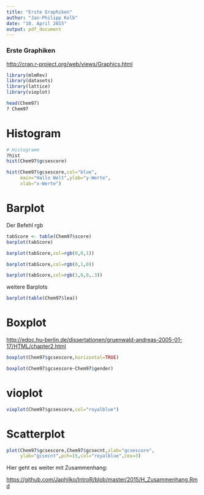 ```yaml
---
title: "Erste Graphiken"
author: "Jan-Philipp Kolb"
date: "10. April 2015"
output: pdf_document
---
```



### Erste Graphiken


<http://cran.r-project.org/web/views/Graphics.html>

```r
library(mlmRev)
library(datasets)
library(lattice)
library(vioplot)
```


```r
head(Chem97)
? Chem97
```

# Histogram


```r
# Histogramm
?hist
hist(Chem97$gcsescore)
```


```r
hist(Chem97$gcsescore,col="blue",
     main="Hallo Welt",ylab="y-Werte",
     xlab="x-Werte")
```


# Barplot

  Der Befehl rgb

```r
tabScore <- table(Chem97$score)
barplot(tabScore)
```

```r
barplot(tabScore,col=rgb(0,0,1))
```


```r
barplot(tabScore,col=rgb(0,1,0))
```

```r
barplot(tabScore,col=rgb(1,0,0,.3))
```

weitere Barplots

```r
barplot(table(Chem97$lea))
```

# Boxplot

<http://edoc.hu-berlin.de/dissertationen/gruenwald-andreas-2005-01-17/HTML/chapter2.html>

```r
boxplot(Chem97$gcsescore,horizontal=TRUE)
```

```r
boxplot(Chem97$gcsescore~Chem97$gender)
```

# vioplot

```r
vioplot(Chem97$gcsescore,col="royalblue")
```


# Scatterplot

```r
plot(Chem97$gcsescore,Chem97$gcsecnt,xlab="gcsescore",
     ylab="gcsecnt",pch=15,col="royalblue",cex=3)
```


Hier geht es weiter mit Zusammenhang:

<https://github.com/Japhilko/IntroR/blob/master/2015/H_Zusammenhang.Rmd>
